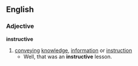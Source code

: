 ==English==
===Adjective===
'''instructive'''
# [[convey]]ing [[knowledge]], [[information]] or [[instruction]]
#* Well, that was an '''instructive''' lesson.